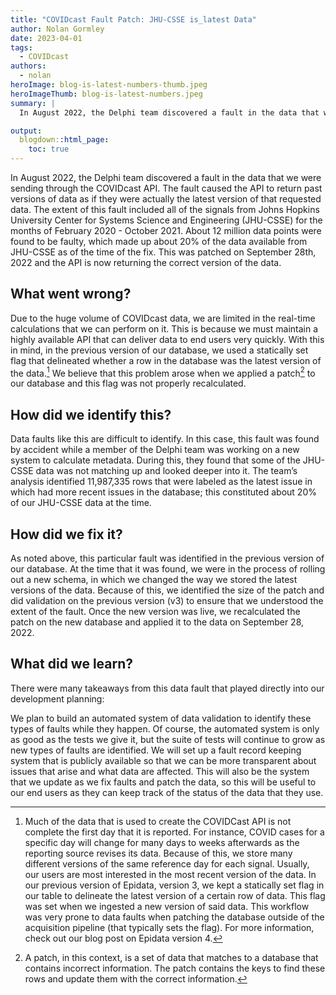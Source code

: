 ```yaml
---
title: "COVIDcast Fault Patch: JHU-CSSE is_latest Data"
author: Nolan Gormley
date: 2023-04-01
tags:
  - COVIDcast
authors:
  - nolan
heroImage: blog-is-latest-numbers-thumb.jpeg
heroImageThumb: blog-is-latest-numbers.jpeg
summary: | 
  In August 2022, the Delphi team discovered a fault in the data that we were sending through the COVIDcast API. The fault caused the API to return past versions of data as if they were actually the latest version of that requested data. The extent of this fault included all of the signals from Johns Hopkins University Center for Systems Science and Engineering (JHU-CSSE) for the months of February 2020 - October 2021. About 12 million data points were found to be faulty, which made up about 20% of the data available from JHU-CSSE as of the time of the fix. This was patched on September 28th, 2022 and the API is now returning the correct version of the data.

output:
  blogdown::html_page:
    toc: true
---
```


In August 2022, the Delphi team discovered a fault in the data that we were sending through the COVIDcast API. The fault caused the API to return past versions of data as if they were actually the latest version of that requested data. The extent of this fault included all of the signals from Johns Hopkins University Center for Systems Science and Engineering (JHU-CSSE) for the months of February 2020 - October 2021. About 12 million data points were found to be faulty, which made up about 20% of the data available from JHU-CSSE as of the time of the fix. This was patched on September 28th, 2022 and the API is now returning the correct version of the data.

## What went wrong?

Due to the huge volume of COVIDcast data, we are limited in the real-time calculations that we can perform on it. This is because we must maintain a highly available API that can deliver data to end users very quickly. With this in mind, in the previous version of our database, we used a statically set flag that delineated whether a row in the database was the latest version of the data.^[Much of the data that is used to create the COVIDCast API is not complete the first day that it is reported. For instance, COVID cases for a specific day will change for many days to weeks afterwards as the reporting source revises its data. Because of this, we store many different versions of the same reference day for each signal. Usually, our users are most interested in the most recent version of the data. In our previous version of Epidata, version 3, we kept a statically set flag in our table to delineate the latest version of a certain row of data. This flag was set when we ingested a new version of said data. This workflow was very prone to data faults when patching the database outside of the acquisition pipeline (that typically sets the flag). For more information, check out our blog post on Epidata version 4.] We believe that this problem arose when we applied a patch^[A patch, in this context, is a set of data that matches to a database that contains incorrect information. The patch contains the keys to find these rows and update them with the correct information.] to our database and this flag was not properly recalculated.

## How did we identify this?
Data faults like this are difficult to identify. In this case, this fault was found by accident while a member of the Delphi team was working on a new system to calculate metadata. During this, they found that some of the JHU-CSSE data was not matching up and looked deeper into it. The team’s analysis identified 11,987,335 rows that were labeled as the latest issue in which had more recent issues in the database; this constituted about 20% of our JHU-CSSE data at the time.

## How did we fix it?

As noted above, this particular fault was identified in the previous version of our database. At the time that it was found, we were in the process of rolling out a new schema,  in which we changed the way we stored the latest versions of the data. Because of this, we identified the size of the patch and did validation on the previous version (v3) to ensure that we understood the extent of the fault. Once the new version was live, we recalculated the patch on the new database and applied it to the data on September 28, 2022.

## What did we learn?

There were many takeaways from this data fault that played directly into our development planning:

We plan to build an automated system of data validation to identify these types of faults while they happen. Of course, the automated system is only as good as the tests we give it, but the suite of tests will continue to grow as new types of faults are identified. 
We will set up a fault record keeping system that is publicly available so that we can be more transparent about issues that arise and what data are affected. This will also be the system that we update as we fix faults and patch the data, so this will be useful to our end users as they can keep track of the status of the data that they use.


